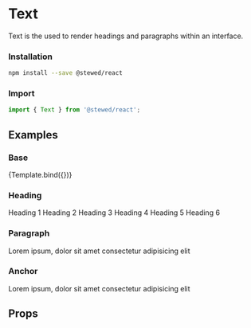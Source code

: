 
<Meta title="Components/Text" component={Text} />

# Text

Text is the used to render headings and paragraphs within an interface.

### Installation

```bash
npm install --save @stewed/react
```

### Import

```js
import { Text } from '@stewed/react';
```

## Examples


### Base

<Canvas>
    <Story
        name="Base"
        args={{
            as: 'p',
            size: 'display-1',
            skin: 'primary',
            children: 'Aa',
        }}
    >
        {Template.bind({})}
    </Story>
</Canvas>

### Heading

<Canvas>
    <Story name="Heading">
        <Text as="h1">Heading 1</Text>
        <Text as="h2">Heading 2</Text>
        <Text as="h3">Heading 3</Text>
        <Text as="h4">Heading 4</Text>
        <Text as="h5">Heading 5</Text>
        <Text as="h6">Heading 6</Text>
    </Story>
</Canvas>

### Paragraph

<Canvas>
    <Story name="Paragraph">
        <Text>Lorem ipsum, dolor sit amet consectetur adipisicing elit</Text>
    </Story>
</Canvas>

### Anchor

<Canvas>
    <Story name="Anchor">
        <Text as="a" href="/">
            Lorem ipsum, dolor sit amet consectetur adipisicing elit
        </Text>
    </Story>
</Canvas>

## Props

<ArgsTable of={Text} />
